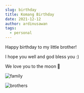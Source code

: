 ```yaml
---
slug: birthday
title: Komang Birthday
date: 2021-12-12
author: ardinusawan
tags:
  - personal
---
```

Happy birthday to my little brother!

I hope you well and god bless you :)

We love you to the moon 🐥

![family](/images/476e38ba-0e03-4d6c-838a-48d21fd4e528.jpeg "family")

![brothers](/images/9b24ab0d-5fcd-40a8-ae4b-c1a661da35fe.jpeg "me-and-brothers")